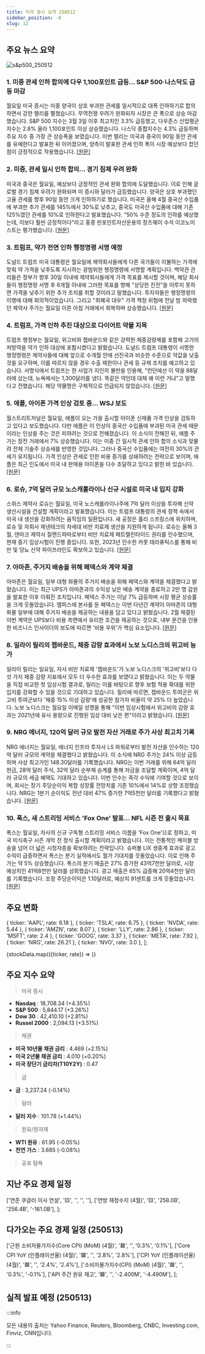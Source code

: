 ```yaml
---
title: 미국 증시 요약 250512
sidebar_position: -8
slug: 12
---
```


## 주요 뉴스 요약

![s&p500_250512](/map/250512.png)

### 1. **미중 관세 인하 합의에 다우 1,100포인트 급등... S&P 500·나스닥도 급등 마감**

월요일 미국 증시는 미중 양국이 상호 부과한 관세를 일시적으로 대폭 인하하기로 합의하면서 강한 랠리를 펼쳤습니다. 무역전쟁 우려가 완화되자 시장은 큰 폭으로 상승 마감했습니다. S&P 500 지수는 3월 3일 이후 최고치인 3.3% 급등했고, 다우존스 산업평균지수는 2.8% 올라 1,100포인트 이상 상승했습니다. 나스닥 종합지수는 4.3% 급등하며 주요 지수 중 가장 큰 상승폭을 보였습니다. 이번 랠리는 미국과 중국이 90일 동안 관세를 유예한다고 발표한 뒤 이어졌으며, 양측이 발표한 관세 인하 폭이 시장 예상보다 컸던 점이 긍정적으로 작용했습니다. [[원문]](https://finance.yahoo.com/news/live/stock-market-today-dow-jumps-1100-points-sp-500-and-nasdaq-surge-after-us-china-tariff-rollback-triggers-buying-spree-200036073.html)

### 2. **미중, 관세 일시 인하 합의... 경기 침체 우려 완화**

미국과 중국은 월요일, 예상보다 긍정적인 관세 완화 합의에 도달했습니다. 이로 인해 글로벌 경기 침체 우려가 완화되며 미 증시와 달러가 급등했습니다. 양국은 상호 부과했던 고율 관세를 향후 90일 동안 크게 인하하기로 했습니다. 미국은 올해 4월 중국산 수입품에 부과한 추가 관세를 145%에서 30%로 낮추고, 중국도 미국산 수입품에 대해 기존 125%였던 관세를 10%로 인하한다고 발표했습니다. "50% 수준 정도의 인하를 예상했는데, 이보다 훨씬 긍정적이다"라고 홍콩 핀포인트자산운용의 장즈웨이 수석 이코노미스트는 평가했습니다. [[원문]](https://www.reuters.com/world/china/us-china-reach-deal-slash-tariffs-officials-say-2025-05-12/)

### 3. **트럼프, 약가 전면 인하 행정명령 서명 예정**

도널드 트럼프 미국 대통령은 월요일에 제약회사들에게 다른 국가들이 지불하는 가격에 맞춰 약 가격을 낮추도록 지시하는 광범위한 행정명령에 서명할 계획입니다. 백악관 관리들은 정부가 향후 30일 이내에 제약회사들에게 가격 목표를 제시할 것이며, 해당 회사들이 행정명령 서명 후 6개월 이내에 그러한 목표를 향해 "상당한 진전"을 이루지 못하면 가격을 낮추기 위한 추가 조치를 취할 것이라고 말했습니다. 투자자들은 행정명령의 이행에 대해 회의적이었습니다. 그리고 "최혜국 대우" 가격 책정 위협에 전날 밤 하락했던 제약사 주가는 월요일 이른 아침 거래에서 회복하며 상승했습니다. [[원문]](https://www.reuters.com/business/healthcare-pharmaceuticals/trump-says-he-will-cut-drug-prices-by-59-2025-05-12/)

### 4. **트럼프, 가격 인하 추진 대상으로 다이어트 약물 지목**

트럼프 행정부는 월요일, 위고비와 젭바운드와 같은 강력한 체중감량제를 포함해 고가의 처방약을 약가 인하 대상에 포함시켰다고 밝혔습니다. 도널드 트럼프 대통령이 서명한 행정명령은 제약사들에 대해 앞으로 수개월 안에 선진국과 비슷한 수준으로 약값을 낮출 것을 요구하며, 이를 따르지 않을 경우 수출 제한이나 관세 등 규제 조치를 예고하고 있습니다. 서명식에서 트럼프는 한 사업가 지인의 불만을 인용해, "런던에선 이 약을 88달러에 샀는데, 뉴욕에서는 1,300달러를 냈다. 똑같은 약인데 대체 왜 이런 거냐"고 말했다고 전했습니다. 해당 약물명은 구체적으로 언급되지 않았습니다. [[원문]](https://www.reuters.com/business/healthcare-pharmaceuticals/trump-calls-out-weight-loss-drugs-target-price-cut-push-2025-05-12/)

### 5. **애플, 아이폰 가격 인상 검토 중... WSJ 보도**

월스트리트저널은 월요일, 애플이 오는 가을 출시할 아이폰 신제품 가격 인상을 검토하고 있다고 보도했습니다. 다만 애플은 이 인상이 중국산 수입품에 부과된 미국 관세 때문이라는 인상을 주는 것은 피하려는 것으로 전해졌습니다. 이 소식이 전해진 뒤, 애플 주가는 장전 거래에서 7% 상승했습니다. 이는 미중 간 일시적 관세 인하 합의 소식과 맞물려 전체 기술주 상승세를 반영한 것입니다. 그러나 중국산 수입품에는 여전히 30%의 관세가 유지됩니다. 가격 인상은 관세로 인한 비용 증가를 상쇄하려는 전략으로 보이며, 애플은 최근 인도에서 미국 내 판매용 아이폰을 다수 조달하고 있다고 밝힌 바 있습니다. [[원문]](https://www.reuters.com/business/apple-considers-raising-iphone-prices-wsj-reports-2025-05-12/)

### 6. **로슈, 7억 달러 규모 노스캐롤라이나 신규 시설로 미국 내 입지 강화**

스위스 제약사 로슈는 월요일, 미국 노스캐롤라이나주에 7억 달러 이상을 투자해 신약 생산시설을 건설할 계획이라고 발표했습니다. 이는 트럼프 대통령의 관세 정책 속에서 미국 내 생산을 강화하려는 움직임의 일환입니다. 새 공장은 홀리 스프링스에 위치하며, 로슈 및 자회사 제넨테크의 차세대 비만 치료제 생산을 지원하게 됩니다. 로슈는 올해 3월, 덴마크 제약사 질랜드파마로부터 비만 치료제 페트렐린타이드 권리를 인수했으며, 현재 중기 임상시험이 진행 중입니다. 또한, 2023년 인수한 카못 테라퓨틱스를 통해 비만 및 당뇨 신약 파이프라인도 확보하고 있습니다. [[원문]](https://www.reuters.com/business/healthcare-pharmaceuticals/roche-invest-700-million-new-drug-manufacturing-facility-north-carolina-2025-05-12/)

### 7. **아마존, 주거지 배송을 위해 페덱스와 계약 체결**

아마존은 월요일, 일부 대형 화물의 주거지 배송을 위해 페덱스와 계약을 체결했다고 밝혔습니다. 이는 최근 UPS가 아마존과의 수익성 낮은 배송 계약을 종료하고 2만 명 감원을 발표한 이후 이뤄진 조치입니다. 페덱스 주가는 이날 7% 급등하며 시장 평균 상승률을 크게 웃돌았습니다. 멤피스에 본사를 둔 페덱스는 이번 다년간 계약이 아마존의 대형 화물 일부에 대해 주거지 배송을 제공하는 내용을 담고 있다고 밝혔습니다. 2월 체결된 이번 계약은 UPS보다 비용 측면에서 유리한 조건을 제공하는 것으로, 내부 문건을 인용한 비즈니스 인사이더의 보도에 따르면 '비용 우위'가 핵심 요소입니다. [[원문]](https://www.reuters.com/business/retail-consumer/amazon-strikes-new-partnership-with-fedex-after-ups-pullback-business-insider-2025-05-12/)

### 8. **일라이 릴리의 젭바운드, 체중 감량 효과에서 노보 노디스크의 위고비 능가**

일라이 릴리는 일요일, 자사 비만 치료제 '젭바운드'가 노보 노디스크의 '위고비'보다 다섯 가지 체중 감량 지표에서 모두 더 우수한 효과를 보였다고 밝혔습니다. 이는 두 약물을 직접 비교한 첫 임상시험 결과로, 릴리는 이를 바탕으로 향후 보험 적용 확대를 위한 입지를 강화할 수 있을 것으로 기대하고 있습니다. 릴리에 따르면, 젭바운드 투여군은 위고비 투여군보다 '체중 15% 이상 감량'에 성공한 참가자 비율이 약 25% 더 높았습니다. 노보 노디스크는 월요일 이메일 성명을 통해 "이번 임상시험에서 위고비의 감량 효과는 2021년에 유사 용량으로 진행된 임상 대비 낮은 편"이라고 밝혔습니다. [[원문]](https://www.reuters.com/sustainability/boards-policy-regulation/eli-lillys-zepbound-outperforms-novo-nordisks-wegovy-weight-loss-trial-2025-05-11/)

### 9. **NRG 에너지, 120억 달러 규모 발전 자산 거래로 주가 사상 최고치 기록**

NRG 에너지는 월요일, 에너지 인프라 투자사 LS 파워로부터 발전 자산을 인수하는 120억 달러 규모의 계약을 체결했다고 밝혔습니다. 이 소식에 NRG 주가는 24% 이상 급등하며 사상 최고가인 148.30달러를 기록했습니다. NRG는 이번 거래를 위해 64억 달러 현금, 28억 달러 주식, 32억 달러 순부채 승계를 통해 자금을 조달할 계획이며, 4억 달러 규모의 세금 혜택도 기대하고 있습니다. 이번 인수는 즉각 수익에 기여할 것으로 보이며, 회사는 장기 주당순이익 복합 성장률 전망치를 기존 10%에서 14%로 상향 조정했습니다. NRG는 1분기 순이익도 전년 대비 47% 증가한 7억5천만 달러를 기록했다고 밝혔습니다. [[원문]](https://www.reuters.com/business/energy/nrg-energy-buy-power-generation-assets-ls-power-12-billion-deal-2025-05-12/)

### 10. **폭스, 새 스트리밍 서비스 'Fox One' 발표... NFL 시즌 전 출시 목표**

폭스는 월요일, 자사의 신규 구독형 스트리밍 서비스 이름을 'Fox One'으로 정하고, 미국 미식축구 시즌 개막 전 정식 출시할 계획이라고 밝혔습니다. 이는 전통적인 케이블 방송을 넘어 더 넓은 시청자층을 확보하려는 전략입니다. 슈퍼볼 LIX 생중계 효과로 광고 수익이 급증하면서 폭스는 분기 실적에서도 월가 기대치를 웃돌았습니다. 이로 인해 주가는 약 5% 상승했습니다. 폭스의 분기 매출은 27% 증가한 43억7천만 달러로, 시장 예상치인 41억8천만 달러를 상회했습니다. 광고 매출은 65% 급증해 20억4천만 달러를 기록했습니다. 조정 주당순이익은 1.10달러로, 예상치 91센트를 크게 웃돌았습니다. [[원문]](https://www.reuters.com/business/media-telecom/fox-reports-upbeat-third-quarter-revenue-2025-05-12/)

## 주요 변화

  { ticker: 'AAPL', rate: 6.18 },
  { ticker: 'TSLA', rate: 6.75 },
  { ticker: 'NVDA', rate: 5.44 },
  { ticker: 'AMZN', rate: 8.07 },
  { ticker: 'LLY', rate: 2.86 },
  { ticker: 'MSFT', rate: 2.4 },
  { ticker: 'GOOG', rate: 3.37 },
  { ticker: 'META', rate: 7.92 },
  { ticker: 'NRG', rate: 26.21 },
  { ticker: 'NVO', rate: 3.0 },
];

{stockData.map(({ticker, rate}) => <StockCardMini key={ticker} ticker={ticker} rate={rate}></StockCardMini>)}

## 주요 지수 요약

> 미국 증시

- **Nasdaq** : 18,708.34 (+4.35%)
- **S&P 500** : 5,844.17 (+3.26%)
- **Dow 30** : 42,410.10 (+2.81%)
- **Russel 2000** : 2,094.13 (+3.51%)

> 채권

- **미국 10년물 채권 금리** : 4.469 (+2.15%)
- **미국 2년물 채권 금리** : 4.010 (+0.20%)
- **미국 장단기 금리차(T10Y2Y)** : 0.47

> 금

- **금** : 3,237.24 (-0.14%)

> 달러

- **달러 지수** : 101.78 (+1.44%)

> 원유/원자재

- **WTI 원유** : 61.95 (-0.05%)
- **천연 가스** : 3.685 (-0.08%)

> 공포 탐욕

<FearAndGreed fearAndGreedIndex={66} vix={18.4} vixRate={-15.98} />

## 지난 주요 경제 일정

  ['연준 쿠글러 이사 연설', '🟨', '', '', ''],
  ['연방 재정수지 (4월)', '🟨', '258.0B', '256.4B', '-161.0B'],
];

<EconomicCalendar data={eventsData} />

## 다가오는 주요 경제 일정 (250513)

  ['근원 소비자물가지수(Core CPI) (MoM) (4월)', '🟥', '', '0.3%', '0.1%'],
  ['Core CPI YoY (인플레이션율) (4월)', '🟥', '', '2.8%', '2.8%'],
  ['CPI YoY (인플레이션율)(4월)', '🟥', '', '2.4%', '2.4%'],
  ['소비자물가지수(CPI) (MoM) (4월)', '🟥', '', '0.3%', '-0.1%'],
  ['API 주간 원유 재고', '🟩', '', '-2.400M', '-4.490M'],
];

<EconomicCalendar data={nextEventsData} />

## 실적 발표 예정 (250513)



<EarningsBoard stocksBMO={stocksBMO} stocksAMC={stocksAMC} />

:::info

모든 내용의 출처는 Yahoo Finance, Reuters, Bloomberg, CNBC, Investing.com, Finviz, CNN입니다.

:::
